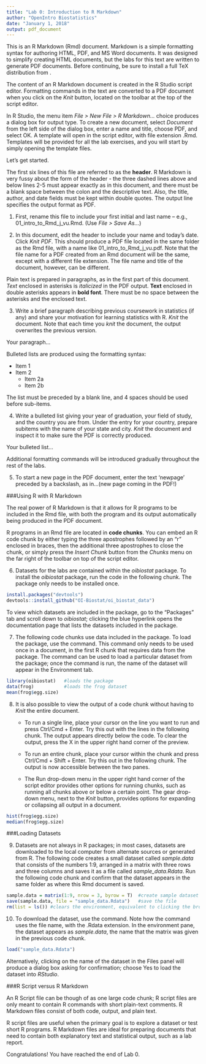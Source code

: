 ```yaml
---
title: "Lab 0: Introduction to R Markdown"
author: "OpenIntro Biostatistics"
date: "January 1, 2018"
output: pdf_document
---
```


This is an R Markdown (Rmd) document. Markdown is a simple formatting syntax for authoring HTML, PDF, and MS Word documents. It was designed to simplify creating HTML documents, but the labs for this text are written to generate PDF documents. Before continuing, be sure to install a full TeX distribution from \url{https://www.latex-project.org/get/}.

The content of an R Markdown document is created in the R Studio script editor. Formatting commands in the text are converted to a PDF document when you click on the *Knit* button, located on the toolbar at the top of the script editor.

In R Studio, the menu item *File > New File > R Markdown...* choice produces a dialog box for output type. To create a new document, select *Document* from the left side of the dialog box, enter a name and title, choose PDF, and select OK. A template will open in the script editor, with file extension .Rmd. Templates will be provided for all the lab exercises, and you will start by simply opening the template files.

Let's get started.

The first six lines of this file are referred to as the **header**. R Markdown is very fussy about the form of the header - the three dashed lines above and below lines 2-5 must appear exactly as in this document, and there must be a blank space between the colon and the descriptive text. Also, the title, author, and date fields must be kept within double quotes. The output line specifies the output format as PDF. 

1. First, rename this file to include your first initial and last name -- e.g., 01_intro_to_Rmd_j_vu.Rmd. (Use *File > Save As...*)

2. In this document, edit the header to include your name and today's date. Click *Knit PDF*. This should produce a PDF file located in the same folder as the Rmd file, with a name like 01_intro_to_Rmd_j_vu.pdf. Note that the file name for a PDF created from an Rmd document will be the same, except with a different file extension. The file name and title of the document, however, can be different.

Plain text is prepared in paragraphs, as in the first part of this document. *Text* enclosed in asterisks is *italicized* in the PDF output. **Text** enclosed in double asterisks appears in **bold font**.  There must be no space between the asterisks and the enclosed text.

3. Write a brief paragraph describing previous coursework in statistics (if any) and share your motivation for learning statistics with R. *Knit* the document. Note that each time you *knit* the document, the output overwrites the previous version.

Your paragraph...


Bulleted lists are produced using the formatting syntax: 

- Item 1 
- Item 2 
    + Item 2a
    + Item 2b

The list must be preceded by a blank line, and 4 spaces should be used before sub-items.

4. Write a bulleted list giving your year of graduation, your field of study, and the country you are from.  Under the entry for your country, prepare subitems with the name of your state and city. *Knit* the document and inspect it to make sure the PDF is correctly produced.

Your bulleted list...

Additional formatting commands will be introduced gradually throughout the rest of the labs.

5. To start a new page in the PDF document, enter the text 'newpage' preceded by a backslash, as in...(new page coming in the PDF!)

\newpage

###Using R with R Markdown

The real power of R Markdown is that it allows for R programs to be included in the Rmd file, with both the program and its output automatically being produced in the PDF document.

R programs in an Rmd file are located in **code chunks**. You can embed an R code chunk by either typing the three apostrophes followed by an "r" enclosed in braces, then the additional three apostrophes to close the chunk, or simply press the *Insert Chunk* button from the *Chunks* menu on the far right of the toolbar on top of the script editor. 

6. Datasets for the labs are contained within the *oibiostat* package. To install the *oibiostat* package, run the code in the following chunk. The package only needs to be installed once. 

```r
install.packages("devtools")
devtools::install_github("OI-Biostat/oi_biostat_data")
```

To view which datasets are included in the package, go to the "Packages" tab and scroll down to *oibiostat*; clicking the blue hyperlink opens the documentation page that lists the datasets included in the package.

7. The following code chunks use data included in the package. To load the package, use the \texttt{library} command. This command only needs to be used once in a document, in the first R chunk that requires data from the package. The \texttt{data()} command can be used to load a particular dataset from the package; once the command is run, the name of the dataset will appear in the Environment tab.

```r
library(oibiostat)   #loads the package
data(frog)           #loads the frog dataset
mean(frog$egg.size)
```

8. It is also possible to view the output of a code chunk without having to *Knit* the entire document. 

   - To run a single line, place your cursor on the line you want to run and press Ctrl/Cmd + Enter. Try this out with the lines in the following chunk. The output appears directly below the code. To clear the output, press the X in the upper right hand corner of the preview.
 
   - To run an entire chunk, place your cursor within the chunk and press Ctrl/Cmd + Shift + Enter. Try this out in the following chunk. The output is now accessible between the two panes.
 
   - The Run drop-down menu in the upper right hand corner of the script editor provides other options for running chunks, such as running all chunks above or below a certain point. The gear drop-down menu, next to the *Knit* button, provides options for expanding or collapsing all output in a document.

```r
hist(frog$egg.size)
median(frog$egg.size)
```

###Loading Datasets

9. Datasets are not always in R packages; in most cases, datasets are downloaded to the local computer from alternate sources or generated from R. The following code creates a small dataset called *sample.data* that consists of the numbers 1:9, arranged in a matrix with three rows and three columns and saves it as a file called *sample_data.Rdata*. Run the following code chunk and confirm that the dataset appears in the same folder as where this Rmd document is saved.

```r
sample.data = matrix(1:9, nrow = 3, byrow = T)  #create sample dataset
save(sample.data, file = "sample_data.Rdata")   #save the file
rm(list = ls()) #clears the environment, equivalent to clicking the broom icon
```

10. To download the dataset, use the \texttt{load()} command. Note how the command uses the file name, with the .Rdata extension. In the environment pane, the dataset appears as *sample.data*, the name that the matrix was given in the previous code chunk.

```r
load("sample_data.Rdata")
```

Alternatively, clicking on the name of the dataset in the Files panel will produce a dialog box asking for confirmation; choose Yes to load the dataset into *RStudio*. 

###R Script versus R Markdown

An R Script file can be though of as one large code chunk; R script files are only meant to contain R commands with short plain-text comments. R Markdown files consist of both code, output, and plain text.

R script files are useful when the primary goal is to explore a dataset or test short R programs. R Markdown files are ideal for preparing documents that need to contain both explanatory text and statistical output, such as a lab report. 

Congratulations! You have reached the end of Lab 0. 